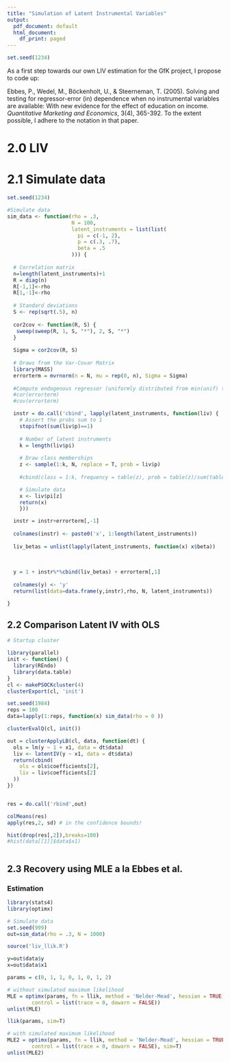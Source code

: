 ```yaml
---
title: "Simulation of Latent Instrumental Variables"
output:
  pdf_document: default
  html_document:
    df_print: paged
---
```


```r
set.seed(1234)
```

As a first step towards our own LIV estimation for the GfK project, I propose to code up:

Ebbes, P., Wedel, M., Böckenholt, U., & Steerneman, T. (2005). Solving and testing for regressor-error (in) dependence when no instrumental variables are available: With new evidence for the effect of education on income. *Quantitative Marketing and Economics*, 3(4), 365-392. To the extent possible, I adhere to the notation in that paper.

# 2.0 LIV 

# 2.1 Simulate data

```r
set.seed(1234)

#Simulate data
sim_data <- function(rho = .3,
                     N = 100,
                     latent_instruments = list(list(
                       pi = c(-1, 2),
                       p = c(.3, .7),
                       beta = .5
                     ))) {
  
  # Correlation matrix
  n=length(latent_instruments)+1
  R = diag(n)
  R[-1,1]<-rho
  R[1,-1]<-rho
  
  # Standard deviations
  S <- rep(sqrt(.5), n)
  
  cor2cov <- function(R, S) {
   sweep(sweep(R, 1, S, "*"), 2, S, "*")
  }
  
  Sigma = cor2cov(R, S)
  
  # Draws from the Var-Covar Matrix
  library(MASS)
  errorterm = mvrnorm(n = N, mu = rep(0, n), Sigma = Sigma)
  
  #Compute endogenous regressor (uniformly distributed from min(unif) to max(unif)
  #cor(errorterm)
  #cov(errorterm)

  instr = do.call('cbind', lapply(latent_instruments, function(liv) {
    # Assert the probs sum to 1
    stopifnot(sum(liv$p)==1)
  
    # Number of latent instruments
    k = length(liv$pi)
  
    # Draw class memberships
    z <- sample(1:k, N, replace = T, prob = liv$p)
    
    #cbind(class = 1:k, frequency = table(z), prob = table(z)/sum(table(z)))

    # Simulate data
    x <- liv$pi[z]
    return(x)
    }))

  instr = instr+errorterm[,-1]
  
  colnames(instr) <- paste0('x', 1:length(latent_instruments))
  
  liv_betas = unlist(lapply(latent_instruments, function(x) x$beta))
  
  
  
  y = 1 + instr%*%cbind(liv_betas) + errorterm[,1]
  
  colnames(y) <- 'y'
  return(list(data=data.frame(y,instr),rho, N, latent_instruments))

}
```

## 2.2 Comparison Latent IV with OLS

```r
# Startup cluster

library(parallel)
init <- function() {
  library(REndo)
  library(data.table)
}
cl <- makePSOCKcluster(4)
clusterExport(cl, 'init')

```

```r
set.seed(1984)
reps = 100
data=lapply(1:reps, function(x) sim_data(rho = 0 ))

clusterEvalQ(cl, init())

out = clusterApplyLB(cl, data, function(dt) {
  ols = lm(y ~ 1 + x1, data = dt$data)
  liv <- latentIV(y ~ x1, data = dt$data)
  return(cbind(
    ols = ols$coefficients[2],
    liv = liv$coefficients[2]
  ))
})


res = do.call('rbind',out)

colMeans(res)
apply(res,2, sd) # in the confidence bounds!

hist(drop(res[,2]),breaks=100)
#hist(data[[1]]$data$x1)



```

## 2.3 Recovery using MLE a la Ebbes et al. 

### Estimation
```r
library(stats4)
library(optimx)

# Simulate data
set.seed(999)
out=sim_data(rho = .3, N = 1000)

source('liv_llik.R')

y=out$data$y
x=out$data$x1

params = c(0, 1, 1, 0, 1, 0, 1, 2)

# without simulated maximum likelihood
MLE = optimx(params, fn = llik, method = 'Nelder-Mead', hessian = TRUE, itnmax = 10000, 
        control = list(trace = 0, dowarn = FALSE))
unlist(MLE)

llik(params, sim=T)

# with simulated maximum likelihood
MLE2 = optimx(params, fn = llik, method = 'Nelder-Mead', hessian = TRUE, itnmax = 10000, 
        control = list(trace = 0, dowarn = FALSE), sim=T)
unlist(MLE2)


```

